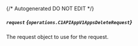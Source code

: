 {/* Autogenerated DO NOT EDIT  */}

##### `request` *{`operations.C1APIAppV1AppsDeleteRequest`}*
The request object to use for the request.
<Collapsible openLabel={Labels.showProperties} closeLabel={Labels.hideProperties}>
    <C1APIAppV1AppsDeleteRequest/>
</Collapsible>


